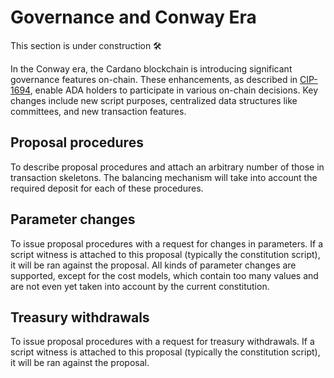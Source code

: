 
# Governance and Conway Era

<Callout>
This section is under construction 🛠️
</Callout>

In the Conway era, the Cardano blockchain is introducing significant governance features on-chain. These enhancements, as described in [CIP-1694](https://github.com/cardano-foundation/CIPs/tree/master/CIP-1694), enable ADA holders
to participate in various on-chain decisions. Key changes include new script purposes, centralized data structures like committees, and new transaction features.

## Proposal procedures

To describe proposal procedures and attach an arbitrary number of those in transaction skeletons. The balancing mechanism will take into account the required deposit for each of these procedures.

## Parameter changes

To issue proposal procedures with a request for changes in parameters. If a script witness is attached to this proposal (typically the constitution script), it will be ran against the proposal. All kinds of parameter changes are supported, except for the cost models, which contain too many values and are not even yet taken into account by the current constitution.

## Treasury withdrawals

To issue proposal procedures with a request for treasury withdrawals. If a script witness is attached to this proposal (typically the constitution script), it will be ran against the proposal.
